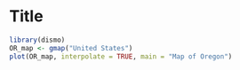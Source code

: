 Title
========================================================



```r
library(dismo)
OR_map <- gmap("United States")
plot(OR_map, interpolate = TRUE, main = "Map of Oregon")

```